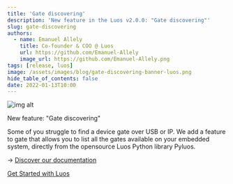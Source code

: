 ```yaml
---
title: 'Gate discovering'
description: 'New feature in the Luos v2.0.0: "Gate discovering"'
slug: gate-discovering
authors:
  - name: Emanuel Allely
    title: Co-founder & COO @ Luos
    url: https://github.com/Emanuel-Allely
    image_url: https://github.com/Emanuel-Allely.png
tags: [release, luos]
image: /assets/images/blog/gate-discovering-banner-luos.png
hide_table_of_contents: false
date: 2022-01-13T10:00
---
```


![img alt](/assets/images/blog/gate-discovering-luos.png)

New feature: "Gate discovering"

<!--truncate-->

Some of you struggle to find a device gate over USB or IP. We add a feature to gate that allows you to list all the gates available on your embedded system, directly from the opensource Luos Python library Pyluos.

→ [Discover our documentation](/docs/test/tools/gate)

[Get Started with Luos](/tutorials/get-started)
